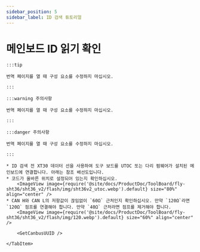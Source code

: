 ```yaml
---
sidebar_position: 5
sidebar_label: ID 검색 튜토리얼
---
```



# 메인보드 ID 읽기 확인

    :::tip

    번역 페이지를 열 때 구성 요소를 수정하지 마십시오.

    :::

    :::warning 주의사항

    번역 페이지를 열 때 구성 요소를 수정하지 마십시오.

    :::

    :::danger 주의사항

    번역 페이지를 열 때 구성 요소를 수정하지 마십시오.

    :::

<Tabs>
    <TabItem value="can" label="CANBus UUID 가져오기">

    * ID 검색 전 XT30 데이터 선을 사용하여 도구 보드를 UTOC 또는 다리 펌웨어가 설치된 메인보드에 연결합니다. 아래는 참조 배선도입니다.
    * 코드가 올바른 위치로 설정되어 있는지 확인하십시오.
        <ImageView image={require('@site/docs/ProductDoc/ToolBoard/fly-sht36/sht36_v2/flash/img/sht36v2_utoc.webp').default} size="80%" align="center" />
    * CAN H와 CAN L의 저항값이 끊임없이 `60Ω` 근처인지 확인하십시오. 만약 `120Ω`라면 `120Ω` 점프를 연결해야 합니다. 만약 `40Ω` 근처라면 점프를 제거해야 합니다.
        <ImageView image={require('@site/docs/ProductDoc/ToolBoard/fly-sht36/sht36_v2/flash/img/120.webp').default} size="60%" align="center" />        

        <GetCanbusUUID />

    </TabItem>
</Tabs>